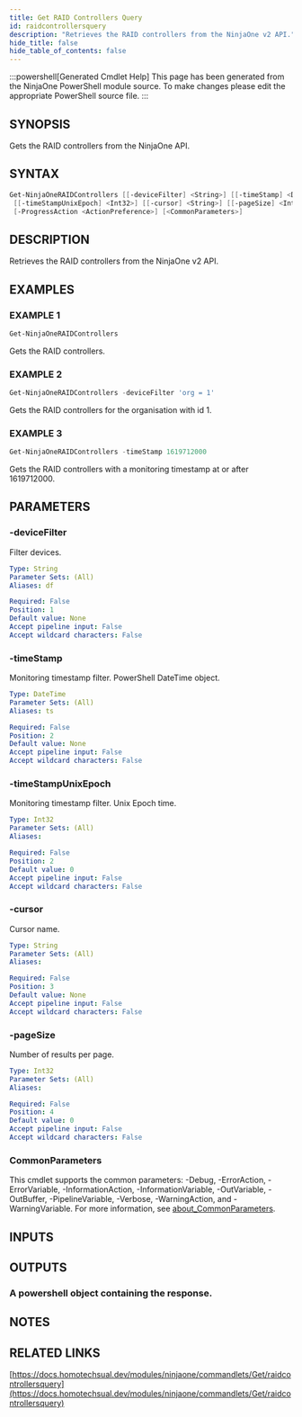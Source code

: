 ```yaml
---
title: Get RAID Controllers Query
id: raidcontrollersquery
description: "Retrieves the RAID controllers from the NinjaOne v2 API."
hide_title: false
hide_table_of_contents: false
---
```


:::powershell[Generated Cmdlet Help]
This page has been generated from the NinjaOne PowerShell module source. To make changes please edit the appropriate PowerShell source file.
:::

## SYNOPSIS

Gets the RAID controllers from the NinjaOne API.

## SYNTAX

```powershell
Get-NinjaOneRAIDControllers [[-deviceFilter] <String>] [[-timeStamp] <DateTime>]
 [[-timeStampUnixEpoch] <Int32>] [[-cursor] <String>] [[-pageSize] <Int32>]
 [-ProgressAction <ActionPreference>] [<CommonParameters>]
```

## DESCRIPTION

Retrieves the RAID controllers from the NinjaOne v2 API.

## EXAMPLES

### EXAMPLE 1

```powershell
Get-NinjaOneRAIDControllers
```

Gets the RAID controllers.

### EXAMPLE 2

```powershell
Get-NinjaOneRAIDControllers -deviceFilter 'org = 1'
```

Gets the RAID controllers for the organisation with id 1.

### EXAMPLE 3

```powershell
Get-NinjaOneRAIDControllers -timeStamp 1619712000
```

Gets the RAID controllers with a monitoring timestamp at or after 1619712000.

## PARAMETERS

### -deviceFilter

Filter devices.

```yaml
Type: String
Parameter Sets: (All)
Aliases: df

Required: False
Position: 1
Default value: None
Accept pipeline input: False
Accept wildcard characters: False
```

### -timeStamp

Monitoring timestamp filter.
PowerShell DateTime object.

```yaml
Type: DateTime
Parameter Sets: (All)
Aliases: ts

Required: False
Position: 2
Default value: None
Accept pipeline input: False
Accept wildcard characters: False
```

### -timeStampUnixEpoch

Monitoring timestamp filter.
Unix Epoch time.

```yaml
Type: Int32
Parameter Sets: (All)
Aliases:

Required: False
Position: 2
Default value: 0
Accept pipeline input: False
Accept wildcard characters: False
```

### -cursor

Cursor name.

```yaml
Type: String
Parameter Sets: (All)
Aliases:

Required: False
Position: 3
Default value: None
Accept pipeline input: False
Accept wildcard characters: False
```

### -pageSize

Number of results per page.

```yaml
Type: Int32
Parameter Sets: (All)
Aliases:

Required: False
Position: 4
Default value: 0
Accept pipeline input: False
Accept wildcard characters: False
```

### CommonParameters

This cmdlet supports the common parameters: -Debug, -ErrorAction, -ErrorVariable, -InformationAction, -InformationVariable, -OutVariable, -OutBuffer, -PipelineVariable, -Verbose, -WarningAction, and -WarningVariable. For more information, see [about_CommonParameters](http://go.microsoft.com/fwlink/?LinkID=113216).

## INPUTS


## OUTPUTS

### A powershell object containing the response.

## NOTES

## RELATED LINKS

[https://docs.homotechsual.dev/modules/ninjaone/commandlets/Get/raidcontrollersquery](https://docs.homotechsual.dev/modules/ninjaone/commandlets/Get/raidcontrollersquery)
